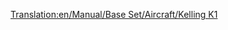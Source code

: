 [[Translation:en/Manual/Base Set/Aircraft/Kelling K1]]

{{es/Aeronaves|Nombre=Kelling K1
|Imagen=[[File:en/KellingK1.png|Kelling K1]]
|Precio=69.726 € (34.863 £)
|Velocidad=947 km/h (592 mph)
|Coste-anual=9.562 € (4,781 £)
|Diseño=2022
|Duración=22
|Capacidad=65 pasajeros y 18 sacos de correo
|
|Descripción=Avión Futurista. Kelling es una empresa desconocida.
|Vida-real=Ficticio
}}
